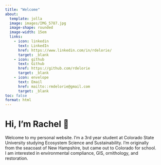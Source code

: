 ```yaml
---
title: "Welcome"
about:
  template: jolla
  image: images/IMG_5787.jpg
  image-shape: rounded
  image-width: 15em
  links:
    - icon: linkedin
      text: LinkedIn
      href: https://www.linkedin.com/in/rdelorie/
      target: _blank
    - icon: github
      text: Github
      href: https://github.com/rdelorie
      target: _blank
    - icon: envelope
      text: Email
      href: mailto::rmdelorie@gmail.com
      target: _blank
toc: false
format: html
---
```


# Hi, I’m Rachel 👋

Welcome to my personal website. I’m a 3rd year student at Colorado State University studying Ecosystem Science and Sustainability. I'm originally from the seacoast of New Hampshire, but came out to Colorado for school. I am interested in environmental compliance, GIS, ornithology, and restoration.
